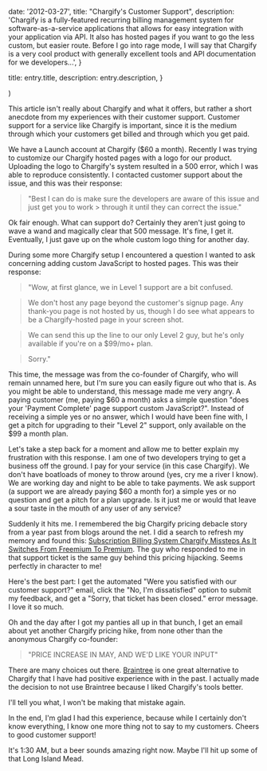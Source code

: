 
  date: '2012-03-27',
  title: "Chargify's Customer Support",
  description:
    'Chargify is a fully-featured recurring billing management system for software-as-a-service applications that allows for easy integration with your application via API. It also has hosted pages if you want to go the less custom, but easier route. Before I go into rage mode, I will say that Chargify is a very cool product with generally excellent tools and API documentation for we developers...',
}

  title: entry.title,
  description: entry.description,
}

  <EntryLayout>
    <Entry
      entry={entry}
      {...props}
    />
  </EntryLayout>
)

This article isn't really about Chargify and what it offers, but rather a short anecdote from my experiences with their customer support. Customer support for a service like Chargify is important, since it is the medium through which your customers get billed and through which you get paid.

We have a Launch account at Chargify ($60 a month). Recently I was trying to customize our Chargify hosted pages with a logo for our product. Uploading the logo to Chargify's system resulted in a 500 error, which I was able to reproduce consistently. I contacted customer support about the issue, and this was their response:

> "Best I can do is make sure the developers are aware of this issue and just get you to work > through it until they can correct the issue."

Ok fair enough. What can support do? Certainly they aren't just going to wave a wand and magically clear that 500 message. It's fine, I get it. Eventually, I just gave up on the whole custom logo thing for another day.

During some more Chargify setup I encountered a question I wanted to ask concerning adding custom JavaScript to hosted pages. This was their response:

> "Wow, at first glance, we in Level 1 support are a bit confused.

> We don't host any page beyond the customer's signup page. Any thank-you page is not hosted by us, though I do see what appears to be a Chargify-hosted page in your screen shot.

> We can send this up the line to our only Level 2 guy, but he's only available if you're on a $99/mo+ plan.

> Sorry."

This time, the message was from the co-founder of Chargify, who will remain unnamed here, but I'm sure you can easily figure out who that is. As you might be able to understand, this message made me very angry. A paying customer (me, paying $60 a month) asks a simple question "does your 'Payment Complete' page support custom JavaScript?". Instead of receiving a simple yes or no answer, which I would have been fine with, I get a pitch for upgrading to their "Level 2" support, only available on the $99 a month plan.

Let's take a step back for a moment and allow me to better explain my frustration with this response. I am one of two developers trying to get a business off the ground. I pay for your service (in this case Chargify). We don't have boatloads of money to throw around (yes, cry me a river I know). We are working day and night to be able to take payments. We ask support (a support we are already paying $60 a month for) a simple yes or no question and get a pitch for a plan upgrade. Is it just me or would that leave a sour taste in the mouth of any user of any service?

Suddenly it hits me. I remembered the big Chargify pricing debacle story from a year past from blogs around the net. I did a search to refresh my memory and found this: [Subscription Billing System Chargify Missteps As It Switches From Freemium To Premium](http://techcrunch.com/2010/10/11/subscription-billing-system-chargify-missteps-as-it-switches-from-freemium-to-premium/). The guy who responded to me in that support ticket is the same guy behind this pricing hijacking. Seems perfectly in character to me!

Here's the best part: I get the automated "Were you satisfied with our customer support?" email, click the "No, I'm dissatisfied" option to submit my feedback, and get a "Sorry, that ticket has been closed." error message. I love it so much.

Oh and the day after I got my panties all up in that bunch, I get an email about yet another Chargify pricing hike, from none other than the anonymous Chargify co-founder:

> "PRICE INCREASE IN MAY, AND WE'D LIKE YOUR INPUT"

There are many choices out there. [Braintree](http://www.braintreepayments.com/) is one great alternative to Chargify that I have had positive experience with in the past. I actually made the decision to not use Braintree because I liked Chargify's tools better.

I'll tell you what, I won't be making that mistake again.

In the end, I'm glad I had this experience, because while I certainly don't know everything, I know one more thing not to say to my customers. Cheers to good customer support!

It's 1:30 AM, but a beer sounds amazing right now. Maybe I'll hit up some of that Long Island Mead.
